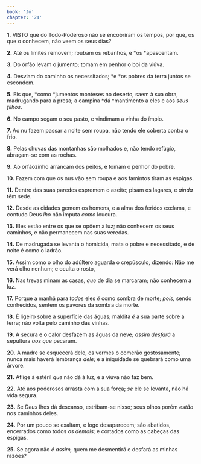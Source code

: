 ```yaml
---
book: 'Jó'
chapter: '24'
---
```


**1.** VISTO que do Todo-Poderoso não se encobriram os tempos, por que, os que o conhecem, não veem os seus dias?

**2.** Até os limites removem; roubam os rebanhos, e *os *apascentam.

**3.** Do órfão levam o jumento; tomam em penhor o boi da viúva.

**4.** Desviam do caminho os necessitados; *e *os pobres da terra juntos se escondem.

**5.** Eis que, *como *jumentos monteses no deserto, saem à sua obra, madrugando para a presa; a campina *dá *mantimento a eles e aos *seus filhos*.

**6.** No campo segam o seu pasto, e vindimam a vinha do ímpio.

**7.** Ao nu fazem passar a noite sem roupa, não tendo ele coberta contra o frio.

**8.** Pelas chuvas das montanhas são molhados e, não tendo refúgio, abraçam-se com as rochas.

**9.** Ao orfãozinho arrancam dos peitos, e tomam o penhor do pobre.

**10.** Fazem com que os nus vão sem roupa e aos famintos tiram as espigas.

**11.** Dentro das suas paredes espremem o azeite; pisam os lagares, e *ainda* têm sede.

**12.** Desde as cidades gemem os homens, e a alma dos feridos exclama, e contudo Deus *lho* não imputa *como* loucura.

**13.** Eles estão entre os que se opõem à luz; não conhecem os seus caminhos, e não permanecem nas suas veredas.

**14.** De madrugada se levanta o homicida, mata o pobre e necessitado, e de noite é como o ladrão.

**15.** Assim como o olho do adúltero aguarda o crepúsculo, dizendo: Não me verá olho nenhum; e oculta o rosto,

**16.** Nas trevas minam as casas, *que* de dia se marcaram; não conhecem a luz.

**17.** Porque a manhã para *todos* eles *é* como sombra de morte; *pois,* sendo conhecidos, sentem os pavores da sombra da morte.

**18.** É ligeiro sobre a superfície das águas; maldita *é* a sua parte sobre a terra; não volta pelo caminho das vinhas.

**19.** A secura e o calor desfazem as águas da neve; *assim desfará* a sepultura *aos que* pecaram.

**20.** A madre se esquecerá dele, os vermes o comerão gostosamente; nunca mais haverá lembrança *dele;* e a iniquidade se quebrará como uma árvore.

**21.** Aflige à estéril *que* não dá à luz, e à viúva não faz bem.

**22.** Até aos poderosos arrasta com a sua força; *se* ele se levanta, não há vida segura.

**23.** Se *Deus* lhes dá descanso, estribam-se nisso; seus olhos porém *estão* nos caminhos deles.

**24.** Por um pouco se exaltam, e logo desaparecem; são abatidos, encerrados como todos *os demais;* e cortados como as cabeças das espigas.

**25.** Se agora não *é assim,* quem me desmentirá e desfará as minhas razões?